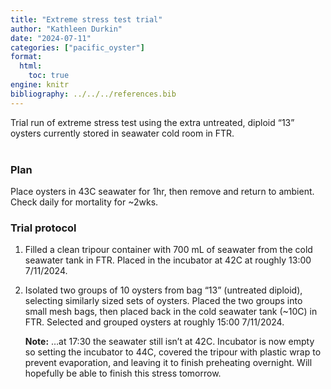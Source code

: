 ```yaml
---
title: "Extreme stress test trial"
author: "Kathleen Durkin"
date: "2024-07-11"
categories: ["pacific_oyster"]
format:
  html:
    toc: true
engine: knitr
bibliography: ../../../references.bib
---
```


Trial run of extreme stress test using the extra untreated, diploid "13" oysters currently stored in seawater cold room in FTR. \
\

### Plan

Place oysters in 43C seawater for 1hr, then remove and return to ambient. Check daily for mortality for \~2wks.

### Trial protocol

1.  Filled a clean tripour container with 700 mL of seawater from the cold seawater tank in FTR. Placed in the incubator at 42C at roughly 13:00 7/11/2024.

2.  Isolated two groups of 10 oysters from bag "13" (untreated diploid), selecting similarly sized sets of oysters. Placed the two groups into small mesh bags, then placed back in the cold seawater tank (\~10C) in FTR. Selected and grouped oysters at roughly 15:00 7/11/2024.

    **Note:** ...at 17:30 the seawater still isn't at 42C. Incubator is now empty so setting the incubator to 44C, covered the tripour with plastic wrap to prevent evaporation, and leaving it to finish preheating overnight. Will hopefully be able to finish this stress tomorrow.
